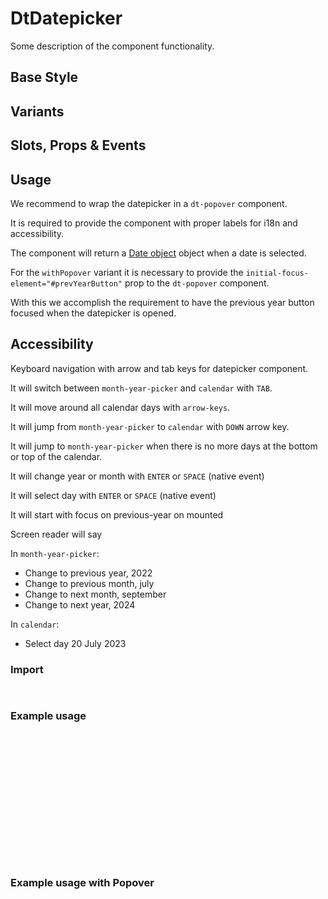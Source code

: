 
<Meta of={DtDatepickerStories}/>

# DtDatepicker

<Subtitle>
  Some description of the component functionality.
</Subtitle>

## Base Style

<Canvas of={DtDatepickerStories.Default} />

## Variants

<Canvas of={DtDatepickerStories.WithPopover} />

## Slots, Props & Events

<Controls />

## Usage

We recommend to wrap the datepicker in a `dt-popover` component.

It is required to provide the component with proper labels for i18n and accessibility.

The component will return a [Date object](https://www.w3schools.com/js/js_dates.asp) object when a date is selected.

For the `withPopover` variant it is necessary to provide the `initial-focus-element="#prevYearButton"` prop
to the `dt-popover` component.

With this we accomplish the requirement to have the previous year button focused when the datepicker is opened.

## Accessibility

Keyboard navigation with arrow and tab keys for datepicker component.

It will switch between `month-year-picker` and `calendar` with `TAB`.

It will move around all calendar days with `arrow-keys`.

It will jump from `month-year-picker` to `calendar` with `DOWN` arrow key.

It will jump to `month-year-picker` when there is no more days at the bottom or top of the calendar.

It will change year or month with `ENTER` or `SPACE` (native event)

It will select day with `ENTER` or `SPACE` (native event)

It will start with focus on previous-year on mounted

Screen reader will say

In `month-year-picker`:

- Change to previous year, 2022
- Change to previous month, july
- Change to next month, september
- Change to next year, 2024

In `calendar`:

- Select day 20 July 2023

### Import

```jsx
import { DtDatepicker } from '@dialpad/dialtone-vue';
```

### Example usage

```jsx
const prevMonthLabel = 'Previous month';
const nextMonthLabel = 'Next month';
const prevYearLabel = 'Previous year';
const nextYearLabel = 'Next year';
const date: new Date();

<dt-datepicker
  :prev-month-label="prevMonthLabel"
  :next-month-label="nextMonthLabel"
  :prev-year-label="prevYearLabel"
  :next-year-label="nextYearLabel"
  :selected-date="date"
  @selected-date="selectedDateHandler()"
/>
```

### Example usage with Popover

```jsx
const prevMonthLabel = 'Previous month';
const nextMonthLabel = 'Next month';
const prevYearLabel = 'Previous year';
const nextYearLabel = 'Next year';
const date = new Date();
const datepickerOpened = false;

<dt-popover
  :open="datepickerOpened"
  initial-focus-element="#prevYearButton"
  padding="none"
  @opened="(open) => { datepickerOpened = open }"
>
  <template #anchor>
    <dt-button
      size="sm"
      circle
      importance="clear"
      aria-label="Open datepicker"
      @click="toggleDatepicker"
    >
      <template #icon>
        <dt-icon
          name="calendar"
          size="300"
        />
      </template>
    </dt-button>
  </template>
  <template #content>
    <dt-datepicker
      :prev-month-label="prevMonthLabel"
      :next-month-label="nextMonthLabel"
      :prev-year-label="prevYearLabel"
      :next-year-label="nextYearLabel"
      :selected-date="date"
      @selected-date="selectedDateHandler()"
    />
  </template>
</dt-popover>
```

